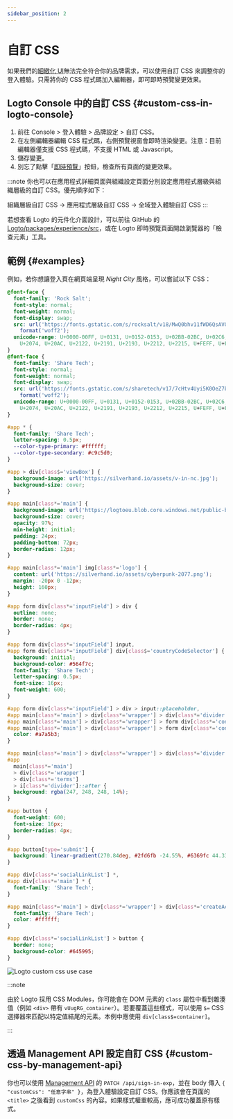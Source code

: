 ```yaml
---
sidebar_position: 2
---
```


# 自訂 CSS

如果我們的[細緻化 UI](/customization/match-your-brand)無法完全符合你的品牌需求，可以使用自訂 CSS 來調整你的登入體驗。只需將你的 CSS 程式碼加入編輯器，即可即時預覽變更效果。

## Logto Console 中的自訂 CSS \{#custom-css-in-logto-console}

1. 前往 <CloudLink to="/sign-in-experience/branding">Console > 登入體驗 > 品牌設定 > 自訂 CSS</CloudLink>。
2. 在左側編輯器編輯 CSS 程式碼，右側預覽視窗會即時渲染變更。注意：目前編輯器僅支援 CSS 程式碼，不支援 HTML 或 Javascript。
3. 儲存變更。
4. 別忘了點擊「[即時預覽](/customization/live-preview)」按鈕，檢查所有頁面的變更效果。

:::note
你也可以在應用程式詳細頁面與組織設定頁面分別設定應用程式層級與組織層級的自訂 CSS。優先順序如下：

組織層級自訂 CSS -> 應用程式層級自訂 CSS -> 全域登入體驗自訂 CSS
:::

若想查看 Logto 的元件化介面設計，可以前往 GitHub 的 [Logto/packages/experience/src](https://github.com/logto-io/logto/tree/master/packages/experience/src)，或在 Logto 即時預覽頁面開啟瀏覽器的「檢查元素」工具。

## 範例 \{#examples}

例如，若你想讓登入頁在網頁端呈現 _Night City_ 風格，可以嘗試以下 CSS：

```css
@font-face {
  font-family: 'Rock Salt';
  font-style: normal;
  font-weight: normal;
  font-display: swap;
  src: url('https://fonts.gstatic.com/s/rocksalt/v18/MwQ0bhv11fWD6QsAVOZrt0M6p7NGrQ.woff2')
    format('woff2');
  unicode-range: U+0000-00FF, U+0131, U+0152-0153, U+02BB-02BC, U+02C6, U+02DA, U+02DC, U+2000-206F,
    U+2074, U+20AC, U+2122, U+2191, U+2193, U+2212, U+2215, U+FEFF, U+FFFD;
}
@font-face {
  font-family: 'Share Tech';
  font-style: normal;
  font-weight: normal;
  font-display: swap;
  src: url('https://fonts.gstatic.com/s/sharetech/v17/7cHtv4Uyi5K0OeZ7bohU8H0JmBUhfrE.woff2')
    format('woff2');
  unicode-range: U+0000-00FF, U+0131, U+0152-0153, U+02BB-02BC, U+02C6, U+02DA, U+02DC, U+2000-206F,
    U+2074, U+20AC, U+2122, U+2191, U+2193, U+2212, U+2215, U+FEFF, U+FFFD;
}

#app * {
  font-family: 'Share Tech';
  letter-spacing: 0.5px;
  --color-type-primary: #ffffff;
  --color-type-secondary: #c9c5d0;
}

#app > div[class$='viewBox'] {
  background-image: url('https://silverhand.io/assets/v-in-nc.jpg');
  background-size: cover;
}

#app main[class*='main'] {
  background-image: url('https://logtoeu.blob.core.windows.net/public-blobs/g3cp4y/m-g3cp4y/2024/01/02/w9j0x57g/gentle-universe.png');
  background-size: cover;
  opacity: 97%;
  min-height: initial;
  padding: 24px;
  padding-bottom: 72px;
  border-radius: 12px;
}

#app main[class*='main'] img[class*='logo'] {
  content: url('https://silverhand.io/assets/cyberpunk-2077.png');
  margin: -20px 0 -12px;
  height: 160px;
}

#app form div[class*='inputField'] > div {
  outline: none;
  border: none;
  border-radius: 4px;
}

#app form div[class*='inputField'] input,
#app form div[class*='inputField'] div[class$='countryCodeSelector'] {
  background: initial;
  background-color: #564f7c;
  font-family: 'Share Tech';
  letter-spacing: 0.5px;
  font-size: 16px;
  font-weight: 600;
}

#app form div[class*='inputField'] > div > input::placeholder,
#app main[class*='main'] > div[class*='wrapper'] > div[class*='divider'],
#app main[class*='main'] > div[class*='wrapper'] > form div[class*='content'],
#app main[class*='main'] > div[class*='wrapper'] > form div[class*='content'] > span {
  color: #a7a5b3;
}

#app main[class*='main'] > div[class*='wrapper'] > div[class*='divider'] > i[class*='line'],
#app
  main[class*='main']
  > div[class*='wrapper']
  > div[class*='terms']
  > i[class*='divider']::after {
  background: rgba(247, 248, 248, 14%);
}

#app button {
  font-weight: 600;
  font-size: 16px;
  border-radius: 4px;
}

#app button[type='submit'] {
  background: linear-gradient(270.84deg, #2fd6fb -24.55%, #6369fc 44.33%, #a741eb 119.2%), #5d34f2;
}

#app div[class*='socialLinkList'] *,
#app div[class*='main'] * {
  font-family: 'Share Tech';
}

#app main[class*='main'] > div[class*='wrapper'] > div[class*='createAccount'] {
  font-family: 'Share Tech';
  color: #ffffff;
}

#app div[class*='socialLinkList'] > button {
  border: none;
  background-color: #645995;
}
```

<img src="/img/assets/logto-custom-css-use-case.png" alt="Logto custom css use case" />

:::note

由於 Logto 採用 CSS Modules，你可能會在 DOM 元素的 `class` 屬性中看到雜湊值（例如 `<div>` 帶有 `vUugRG_container`）。若要覆蓋這些樣式，可以使用 `$=` CSS 選擇器來匹配以特定值結尾的元素。本例中應使用 `div[class$=container]`。

:::

## 透過 Management API 設定自訂 CSS \{#custom-css-by-management-api}

你也可以使用 [Management API](https://openapi.logto.io/operation/operation-uploadcustomuiassets) 的 `PATCH /api/sign-in-exp`，並在 body 傳入 `{ "customCss": "任意字串" }`，為登入體驗設定自訂 CSS。你應該會在頁面的 `<title>` 之後看到 `customCss` 的內容。如果樣式權重較高，應可成功覆蓋原有樣式。
